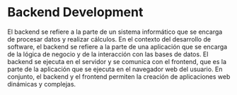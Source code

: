 
# Backend Development

<Divider />

El backend se refiere a la parte de un sistema informático que se encarga de procesar datos y realizar cálculos. En el contexto del desarrollo de software, el backend se refiere a la parte de una aplicación que se encarga de la lógica de negocio y de la interacción con las bases de datos. El backend se ejecuta en el servidor y se comunica con el frontend, que es la parte de la aplicación que se ejecuta en el navegador web del usuario. En conjunto, el backend y el frontend permiten la creación de aplicaciones web dinámicas y complejas.
